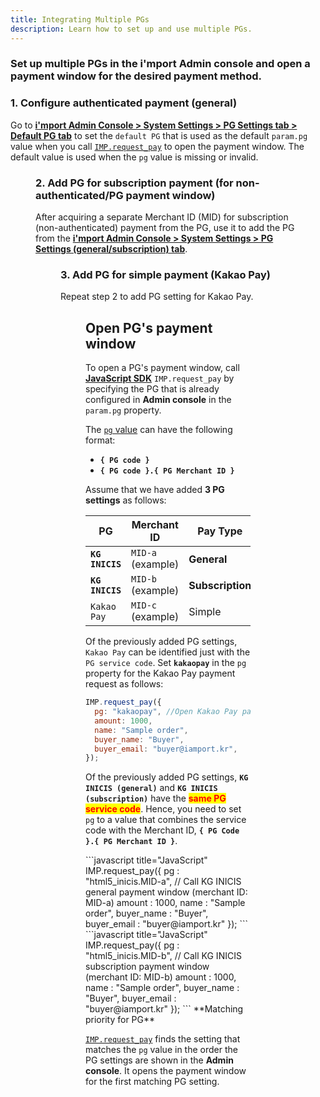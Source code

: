 ```yaml
---
title: Integrating Multiple PGs
description: Learn how to set up and use multiple PGs.
---
```




### Set up multiple PGs in the i'mport **Admin console** and open a payment window for the desired payment method.

### 1. Configure authenticated payment (general)

Go to [**i'mport Admin Console > System Settings > PG Settings tab > Default PG tab**](https://admin.iamport.kr/settings#tab_pg) to set the `default PG` that is used as the default `param.pg` value when you call [`IMP.request_pay`](https://docs.iamport.kr/en-US/sdk/javascript-sdk#request_pay) to open the payment window. The default value is used when the `pg` value is missing or invalid.

<Figure
  src="/gitbook-assets/en/image (131).png"
  caption="Configure authenticated payment (general)"
/>

### 2. Add PG for subscription payment (for non-authenticated/**PG payment window)**

After acquiring a separate Merchant ID (MID) for subscription (non-authenticated) payment from the PG, use it to add the PG from the [**i'mport Admin Console > System Settings > PG Settings (general/subscription) tab**](https://admin.iamport.kr/settings#tab_pg).

<Figure src="/gitbook-assets/en/image (14).png" caption="Add new PG page" />

### 3. **Add PG for simple payment (Kakao Pay)**

Repeat step 2 to add PG setting for Kakao Pay.

<Figure
  src="/gitbook-assets/en/image (76).png"
  caption="Add simple payment Kakao Pay"
/>

## Open PG's payment window <a href="#pg" id="pg"></a>

To open a PG's payment window, call [**JavaScript SDK**](../sdk/javascript-sdk/) `IMP.request_pay` by specifying the PG that is already configured in **Admin console** in the `param.pg` property.

The [`pg` value](https://docs.iamport.kr/en-US/sdk/javascript-sdk#request_pay) can have the following format:

- **`{ PG code }`**
- **`{ PG code }.{ PG Merchant ID }`**

Assume that we have added **3 PG settings** as follows:

| PG              | Merchant ID       | Pay Type         | Default PG |
| --------------- | ----------------- | ---------------- | ---------- |
| **`KG INICIS`** | `MID-a` (example) | **General**      | O          |
| **`KG INICIS`** | `MID-b` (example) | **Subscription** | X          |
| `Kakao Pay`     | `MID-c` (example) | Simple           | X          |

Of the previously added PG settings, `Kakao Pay` can be identified just with the `PG service code`. Set **`kakaopay`** in the `pg` property for the Kakao Pay payment request as follows:

```javascript title="client-side"
IMP.request_pay({
  pg: "kakaopay", //Open Kakao Pay payment page
  amount: 1000,
  name: "Sample order",
  buyer_name: "Buyer",
  buyer_email: "buyer@iamport.kr",
});
```

Of the previously added PG settings, **`KG INICIS (general)`** and **`KG INICIS (subscription)`** have the <mark style="color:red;">**same PG service code**</mark>. Hence, you need to set `pg` to a value that combines the service code with the Merchant ID, **`{ PG Code }.{ PG Merchant ID }`**.

<Tabs>
<Tab title="KG Inicis general payment window call">
```javascript title="JavaScript"
IMP.request_pay({
    pg : "html5_inicis.MID-a",  // Call KG INICIS general payment window (merchant ID: MID-a)
    amount : 1000,
    name : "Sample order",
    buyer_name : "Buyer",
    buyer_email : "buyer@iamport.kr"
  });
```

</Tab>

<Tab title="KG Inicis subscription payment window call">
```javascript title="JavaScript"
IMP.request_pay({
    pg : "html5_inicis.MID-b",  // Call KG INICIS subscription payment window (merchant ID: MID-b)
    amount : 1000,
    name : "Sample order",
    buyer_name : "Buyer",
    buyer_email : "buyer@iamport.kr"
  });
```

</Tab>
</Tabs>

<Hint style="info">
**Matching priority for PG**

[`IMP.request_pay`](https://docs.iamport.kr/en-US/sdk/javascript-sdk#request_pay) finds the setting that matches the `pg` value in the order the PG settings are shown in the **Admin console**. It opens the payment window for the first matching PG setting.

</Hint>
